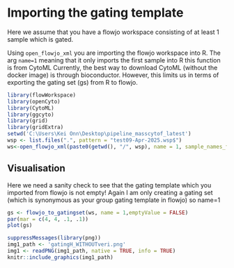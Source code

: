 # Importing the gating template 

Here we assume that you have a flowjo workspace consisting of at least 1 sample which is gated. 

Using `open_flowjo_xml` you are importing the flowjo workspace into R.
The arg `name=1` meaning that it only imports the first sample into R
this function is from CytoML
Currently, the best way to download CytoML (without the docker image)
is through bioconductor. However, this limits us in terms of exporting
the gating set (gs) from R to flowjo.
```r
library(flowWorkspace)
library(openCyto)
library(CytoML)
library(ggcyto)
library(grid)
library(gridExtra)
setwd('C:\Users\Kei Onn\Desktop\pipeline_masscytof_latest')
wsp <- list.files(".", pattern = "test09-Apr-2025.wsp$")
ws<-open_flowjo_xml(paste0(getwd(), "/", wsp), name = 1, sample_names_from = "sampleNode")
```


## Visualisation

Here we need a sanity check to see that the gating template which you imported
from flowjo is not empty!
Again I am only creating a gating set (which is synonymous as your group gating template in flowjo) so name=1
```r
gs <- flowjo_to_gatingset(ws, name = 1,emptyValue = FALSE)
par(mar = c(4, 4, .1, .1))
plot(gs)

```

```r
suppressMessages(library(png))
img1_path <- 'gatingH_WITHOUTveri.png'
img1 <- readPNG(img1_path, native = TRUE, info = TRUE)
knitr::include_graphics(img1_path)
```

